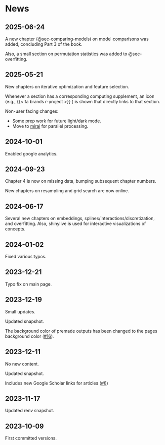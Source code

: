 # News {.unlisted .unnumbered}

## 2025-06-24

A new chapter (@sec-comparing-models) on model comparisons was added, concluding Part 3 of the book.  

Also, a small section on permutation statistics was added to @sec-overfitting. 

## 2025-05-21

New chapters on iterative optimization and feature selection. 

Whenever a section has a corresponding computing supplement, an icon (e.g., {{< fa brands r-project >}} ) is shown that directly links to that section.  

Non-user facing changes: 

- Some prep work for future light/dark mode.
- Move to [mirai](https://mirai.r-lib.org/index.html) for parallel processing. 

## 2024-10-01

Enabled google analytics.

## 2024-09-23

Chapter 4 is now on missing data, bumping subsequent chapter numbers. 

New chapters on resampling and grid search are now online. 

## 2024-06-17  {.unlisted .unnumbered}

Several new chapters on embeddings, splines/interactions/discretization, and overfitting. Also, shinylive is used for interactive visualizations of concepts.

## 2024-01-02  {.unlisted .unnumbered}

Fixed various typos. 

## 2023-12-21  {.unlisted .unnumbered}

Typo fix on main page. 

## 2023-12-19  {.unlisted .unnumbered}

Small updates. 

Updated snapshot.

The background color of premade outputs has been changed to the pages background color ([#16](https://github.com/aml4td/website/pull/16)).


## 2023-12-11  {.unlisted .unnumbered}

No new content. 

Updated snapshot. 

Includes new Google Scholar links for articles ([#8](https://github.com/aml4td/website/pull/8))

## 2023-11-17  {.unlisted .unnumbered}

Updated renv snapshot. 

## 2023-10-09  {.unlisted .unnumbered}

First committed versions. 


